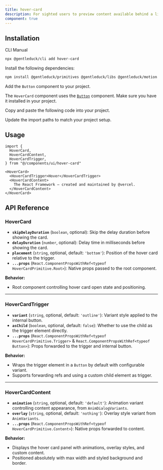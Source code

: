 ```yaml
---
title: hover-card
description: For sighted users to preview content available behind a link.
component: true
---
```


<ComponentPreview name="hover-card-1" description="A hover card component" />

## Installation

<Tabs defaultValue="cli">

<TabsList>
  <TabsTrigger value="cli">CLI</TabsTrigger>
  <TabsTrigger value="manual">Manual</TabsTrigger>
</TabsList>
<TabsContent value="cli">

```bash
npx @gentleduck/cli add hover-card
```

</TabsContent>

<TabsContent value="manual">

<Steps>

<Step>Install the following dependencies:</Step>

```bash
npm install @gentleduck/primitives @gentleduck/libs @gentleduck/motion @gentleduck/variants  
```

<Step>Add the `Button` component to your project.</Step>

The `HoverCard` component uses the [`Button`](/components/button) component. Make sure you have it installed in your project.

<Step>Copy and paste the following code into your project.</Step>

<ComponentSource name="hover-card" />

<Step>Update the import paths to match your project setup.</Step>

</Steps>

</TabsContent>

</Tabs>

## Usage

```tsx
import {
  HoverCard,
  HoverCardContent,
  HoverCardTrigger,
} from "@/components/ui/hover-card"
```

```tsx
<HoverCard>
  <HoverCardTrigger>Hover</HoverCardTrigger>
  <HoverCardContent>
    The React Framework – created and maintained by @vercel.
  </HoverCardContent>
</HoverCard>
```

## API Reference

### **HoverCard**

* **`skipDelayDuration`** (`boolean`, optional): Skip the delay duration before showing the card.
* **`delayDuration`** (`number`, optional): Delay time in milliseconds before showing the card.
* **`placement`** (`string`, optional, default: `'bottom'`): Position of the hover card relative to the trigger.
* **`...props`** (`React.ComponentPropsWithRef<typeof HoverCardPrimitive.Root>`): Native props passed to the root component.

**Behavior:**

* Root component controlling hover card open state and positioning.

---

### **HoverCardTrigger**

* **`variant`** (`string`, optional, default: `'outline'`): Variant style applied to the internal button.
* **`asChild`** (`boolean`, optional, default: `false`): Whether to use the child as the trigger element directly.
* **`...props`** (`React.ComponentPropsWithRef<typeof HoverCardPrimitive.Trigger>` & `React.ComponentPropsWithRef<typeof Button>`): Props forwarded to the trigger and internal button.

**Behavior:**

* Wraps the trigger element in a `Button` by default with configurable variant.
* Supports forwarding refs and using a custom child element as trigger.

---

### **HoverCardContent**

* **`animation`** (`string`, optional, default: `'default'`): Animation variant controlling content appearance, from `AnimDialogVariants`.
* **`overlay`** (`string`, optional, default: `'nothing'`): Overlay style variant from `AnimVariants`.
* **`...props`** (`React.ComponentPropsWithRef<typeof HoverCardPrimitive.Content>`): Native props forwarded to content.

**Behavior:**

* Displays the hover card panel with animations, overlay styles, and custom content.
* Positioned absolutely with max width and styled background and border.

